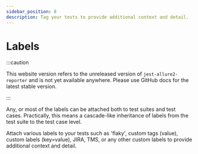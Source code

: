 ```yaml
---
sidebar_position: 8
description: Tag your tests to provide additional context and detail.
---
```


# Labels

:::caution

This website version refers to the unreleased version of `jest-allure2-reporter` and is not yet available
anywhere. Please use GitHub docs for the latest stable version.

:::

Any, or most of the labels can be attached both to test suites and test cases. Practically, this means a cascade-like inheritance of labels from the test suite to the test case level.

Attach various labels to your tests such as 'flaky', custom tags (value), custom labels (key=value), JIRA, TMS, or any other custom labels to provide additional context and detail.

